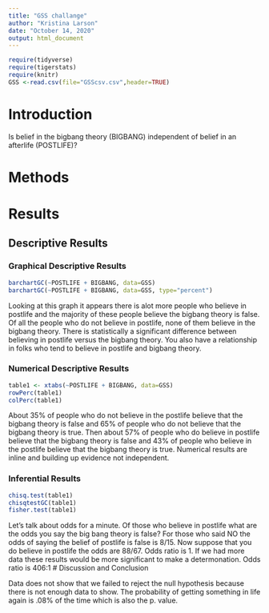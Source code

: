 ```yaml
---
title: "GSS challange"
author: "Kristina Larson"
date: "October 14, 2020"
output: html_document
---
```


```r
require(tidyverse)
require(tigerstats)
require(knitr)
GSS <-read.csv(file="GSScsv.csv",header=TRUE)
```

# Introduction

<!--In this section you explain what you are trying to show.  Where did the data come from?  What is the research or other question you are trying to answer?.  If you skimp in this section expect to be marked down in your grade. Paint a picture of the project a couple of paragraphs is expected!-->

Is belief in the bigbang theory (BIGBANG) independent of belief in an afterlife (POSTLIFE)?

# Methods

<!--Decide on your methods:  use "variable analysis" or other appropriate descriptors.  Make sure to choose at least one graphical method and at least one numerical method. Discuss what data manipulations may be needed for example subsetting or other binning procedures and what sort of graphical displays and inferential tools will be used!-->

# Results

<!--Divide this section into two sub-sections:  One for your descriptive  results and one for your inferential results.!-->

## Descriptive Results


### Graphical Descriptive Results

<!--Graphical results here.  Make sure to show your code.  Provide appropriate labels for axes, giving units if possible, and provide a good title for the graph, too.  Use the graphical results to describe the patterns if any that exist in the data as focused toward the research question. Bottom line is to explain the features of the graph that are relevant to conforming or departing to what is expected by your null hypothesis !-->
 
```r
barchartGC(~POSTLIFE + BIGBANG, data=GSS)
barchartGC(~POSTLIFE + BIGBANG, data=GSS, type="percent")
```


Looking at this graph it appears there is alot more people who believe in postlife and the majority of these people believe the bigbang theory is false. Of all the people who do not believe in postlife, none of them believe in the bigbang theory. There is statistically a significant difference between believing in postlife versus the bigbang theory. You also have a relationship in folks who tend to believe in postlife and bigbang theory.


### Numerical Descriptive Results


<!--Numerical results go here. Use the numerical results to describe the patterns if any that exist in the data as focused toward the research question!-->

```r
table1 <- xtabs(~POSTLIFE + BIGBANG, data=GSS)
rowPerc(table1)
colPerc(table1)
```




About 35% of people who do not believe in the postlife believe that the bigbang theory is false and 65% of people who do not believe that the bigbang theory is true. Then about 57% of people who do believe in postlife believe that the bigbang theory is false and 43% of people who believe in the postlife believe that the bigbang theory is true. Numerical results are inline and building up evidence not independent.

### Inferential Results

<!--State hypothesis clearly.  Make sure your discussion of the inferential test covers all the aspects that the test output produces, such as test statistic, p-value etc.  Make a decision about the null hypothesis, explain the assumptions on which the selected test/procedure was based, and why the chosen procedure satisfys the assumptions and is appropriate to answer the research question!-->

```r
chisq.test(table1)
chisqtestGC(table1)
fisher.test(table1)
```
Let's talk about odds for a minute. Of those who believe in postlife what are the odds you say the big bang theory is false? For those who said NO the odds of saying the belief of postlife is false is 8/15. Now suppose that you do believe in postlife the odds are 88/67. Odds ratio is 1. If we had more data these results would be more significant to make a determonation. Odds ratio is 406:1 
# Discussion and Conclusion

<!--Discussion and conclusion here.  If you found a relationship be sure to consider whether the relationship occurs because one of the variavbles causes the other, or whether they perhasps are related for some other reason.  Watch the chapter 6 videos from the GeorgeTown videos collection.!-->

Data does not show that we failed to reject the null hypothesis because there is not enough data to show. The probability of getting something in life again is .08% of the time which is also the p. value.
